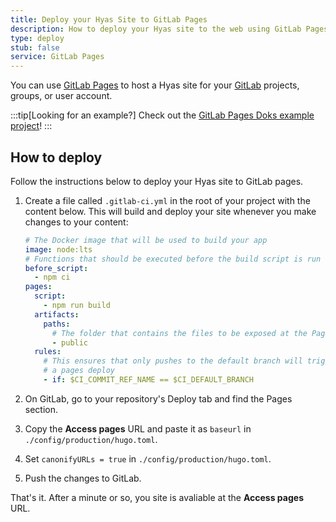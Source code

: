```yaml
---
title: Deploy your Hyas Site to GitLab Pages
description: How to deploy your Hyas site to the web using GitLab Pages.
type: deploy
stub: false
service: GitLab Pages
---
```


You can use [GitLab Pages](https://pages.gitlab.io/) to host a Hyas site for your [GitLab](https://about.gitlab.com/) projects, groups, or user account.

:::tip[Looking for an example?]
Check out the [GitLab Pages Doks example project](https://gitlab.com/h-enk/doks-gitlab-pages)!
:::

## How to deploy

Follow the instructions below to deploy your Hyas site to GitLab pages.

1. Create a file called `.gitlab-ci.yml` in the root of your project with the content below. This will build and deploy your site whenever you make changes to your content:

    ```yaml title=".gitlab-ci.yml"
    # The Docker image that will be used to build your app
    image: node:lts
    # Functions that should be executed before the build script is run
    before_script:
      - npm ci
    pages:
      script:
        - npm run build
      artifacts:
        paths:
          # The folder that contains the files to be exposed at the Page URL
          - public
      rules:
        # This ensures that only pushes to the default branch will trigger
        # a pages deploy
        - if: $CI_COMMIT_REF_NAME == $CI_DEFAULT_BRANCH
    ```

2. On GitLab, go to your repository's Deploy tab and find the Pages section.

3. Copy the **Access pages** URL and paste it as `baseurl` in `./config/production/hugo.toml`.

4. Set `canonifyURLs = true` in `./config/production/hugo.toml`.

5. Push the changes to GitLab.

That's it. After a minute or so, you site is avaliable at the **Access pages** URL.
